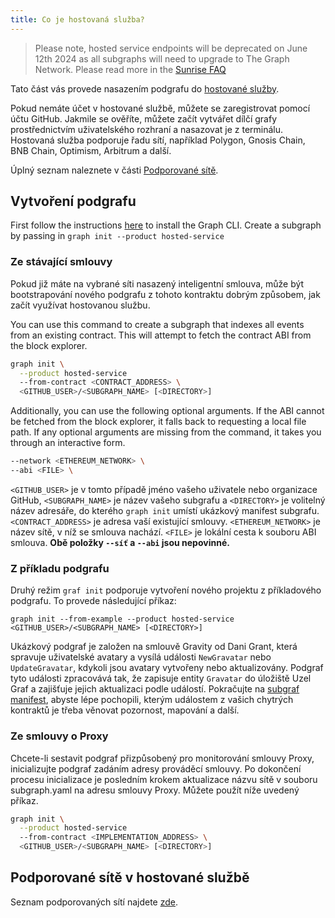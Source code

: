 ```yaml
---
title: Co je hostovaná služba?
---
```


> Please note, hosted service endpoints will be deprecated on June 12th 2024 as all subgraphs will need to upgrade to The Graph Network. Please read more in the [Sunrise FAQ](/sunrise)

Tato část vás provede nasazením podgrafu do [hostované služby](https://thegraph.com/hosted-service/).

Pokud nemáte účet v hostované službě, můžete se zaregistrovat pomocí účtu GitHub. Jakmile se ověříte, můžete začít vytvářet dílčí grafy prostřednictvím uživatelského rozhraní a nasazovat je z terminálu. Hostovaná služba podporuje řadu sítí, například Polygon, Gnosis Chain, BNB Chain, Optimism, Arbitrum a další.

Úplný seznam naleznete v části [Podporované sítě](/developing/supported-networks/#hosted-service).

## Vytvoření podgrafu

First follow the instructions [here](/developing/creating-a-subgraph/#install-the-graph-cli) to install the Graph CLI. Create a subgraph by passing in `graph init --product hosted-service`

### Ze stávající smlouvy

Pokud již máte na vybrané síti nasazený inteligentní smlouva, může být bootstrapování nového podgrafu z tohoto kontraktu dobrým způsobem, jak začít využívat hostovanou službu.

You can use this command to create a subgraph that indexes all events from an existing contract. This will attempt to fetch the contract ABI from the block explorer.

```sh
graph init \
  --product hosted-service
  --from-contract <CONTRACT_ADDRESS> \
  <GITHUB_USER>/<SUBGRAPH_NAME> [<DIRECTORY>]
```

Additionally, you can use the following optional arguments. If the ABI cannot be fetched from the block explorer, it falls back to requesting a local file path. If any optional arguments are missing from the command, it takes you through an interactive form.

```sh
--network <ETHEREUM_NETWORK> \
--abi <FILE> \
```

`<GITHUB_USER>` je v tomto případě jméno vašeho uživatele nebo organizace GitHub, `<SUBGRAPH_NAME>` je název vašeho subgrafu a `<DIRECTORY>` je volitelný název adresáře, do kterého `graph init` umístí ukázkový manifest subgrafu. `<CONTRACT_ADDRESS>` je adresa vaší existující smlouvy. `<ETHEREUM_NETWORK>` je název sítě, v níž se smlouva nachází. `<FILE>` je lokální cesta k souboru ABI smlouva. **Obě položky `--síť` a `--abi` jsou nepovinné.**

### Z příkladu podgrafu

Druhý režim `graf init` podporuje vytvoření nového projektu z příkladového podgrafu. To provede následující příkaz:

```
graph init --from-example --product hosted-service <GITHUB_USER>/<SUBGRAPH_NAME> [<DIRECTORY>]
```

Ukázkový podgraf je založen na smlouvě Gravity od Dani Grant, která spravuje uživatelské avatary a vysílá události `NewGravatar` nebo `UpdateGravatar`, kdykoli jsou avatary vytvořeny nebo aktualizovány. Podgraf tyto události zpracovává tak, že zapisuje entity `Gravatar` do úložiště Uzel Graf a zajišťuje jejich aktualizaci podle událostí. Pokračujte na [subgraf manifest](/developing/creating-a-subgraph#the-subgraph-manifest), abyste lépe pochopili, kterým událostem z vašich chytrých kontraktů je třeba věnovat pozornost, mapování a další.

### Ze smlouvy o Proxy

Chcete-li sestavit podgraf přizpůsobený pro monitorování smlouvy Proxy, inicializujte podgraf zadáním adresy prováděcí smlouvy. Po dokončení procesu inicializace je posledním krokem aktualizace názvu sítě v souboru subgraph.yaml na adresu smlouvy Proxy. Můžete použít níže uvedený příkaz.

```sh
graph init \
  --product hosted-service
  --from-contract <IMPLEMENTATION_ADDRESS> \
  <GITHUB_USER>/<SUBGRAPH_NAME> [<DIRECTORY>]
```

## Podporované sítě v hostované službě

Seznam podporovaných sítí najdete [zde](/developing/supported-networks).
